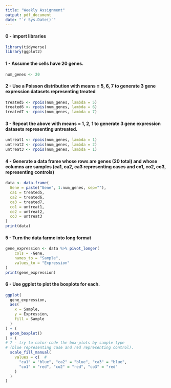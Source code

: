 ```yaml
---
title: "Weekly Assignment"
output: pdf_document
date: "`r Sys.Date()`"
---
```


#### 0 - import libraries

```r
library(tidyverse) 
library(ggplot2)
```

#### 1 - Assume the cells have 20 genes.

```r
num_genes <- 20
```

#### 2 - Use a Poisson distribution with means = 5, 6, 7 to generate 3 gene expression datasets representing treated

```r
treated5 <- rpois(num_genes, lambda = 5)
treated6 <- rpois(num_genes, lambda = 6)
treated7 <- rpois(num_genes, lambda = 7)
```

#### 3 - Repeat the above with means = 1, 2, 1 to generate 3 gene expression datasets representing untreated.

```r
untreat1 <- rpois(num_genes, lambda = 1)
untreat2 <- rpois(num_genes, lambda = 2)
untreat3 <- rpois(num_genes, lambda = 1)
```

#### 4 - Generate a data frame whose rows are genes (20 total) and whose columns are samples (ca1, ca2, ca3 representing cases and co1, co2, co3, representing controls)

```r
data <- data.frame(
  Gene = paste("Gene", 1:num_genes, sep=""),
  ca1 = treated5,
  ca2 = treated6,
  ca3 = treated7,
  co1 = untreat1,
  co2 = untreat2,
  co3 = untreat3
)
print(data)
```

#### 5 - Turn the data farme into long format

```r
gene_expression <- data %>% pivot_longer(
    cols = -Gene, 
    names_to = "Sample", 
    values_to = "Expression"
)
print(gene_expression)
```

#### 6 - Use ggplot to plot the boxplots for each.

```r
ggplot(
  gene_expression, 
  aes(
    x = Sample,
    y = Expression,
    fill = Sample
  )
) + (
  geom_boxplot()
) + (
# 7 - try to color-code the box-plots by sample type 
# (blue representing case and red representing control). 
  scale_fill_manual(
    values = c(  # 
      "ca1" = "blue", "ca2" = "blue", "ca3" = "blue", 
      "co1" = "red", "co2" = "red", "co3" = "red"
    )
  )
)
```
